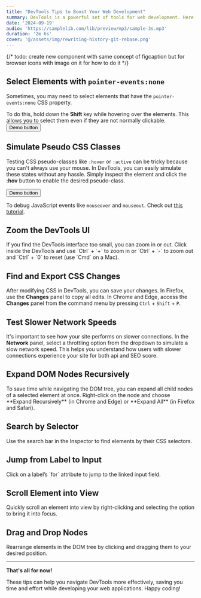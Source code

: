 ```yaml
---
title: "DevTools Tips to Boost Your Web Development"
summary: DevTools is a powerful set of tools for web development. Here are some handy tips to help you work more efficiently
date: '2024-09-19'
audio: 'https://samplelib.com/lib/preview/mp3/sample-3s.mp3'
duration: '2m 6s'
cover: '@/assets/img/rewriting-history-git-rebase.png'
---
```


{/* todo: create new component with same concept of figcaption but for browser icons with image on it for how to do it */}
## Select Elements with `pointer-events:none`

Sometimes, you may need to select elements that have the `pointer-events:none` CSS property. 

To do this, hold down the **Shift** key while hovering over the elements. This allows you to select them even if they are not normally clickable. 
<FigBrowser 
    firefox-src={select-pointer-events} 
    chrome-src={select-pointer-events} 
    safari-src={select-pointer-events} 
    edge-src={select-pointer-events} 
    alt="Select elements with pointer-events:none"
/>
<button>Demo button</button>

## Simulate Pseudo CSS Classes

Testing CSS pseudo-classes like `:hover` or `:active` can be tricky because you can't always use your mouse. In DevTools, you can easily simulate these states without any hassle. Simply inspect the element and click the **:hov** button to enable the desired pseudo-class.

<FigBrowser 
    firefox-src={select-pointer-events} 
    chrome-src={select-pointer-events} 
    safari-src={select-pointer-events} 
    edge-src={select-pointer-events} 
    alt="Use the :hov button to simulate pseudo-classes in DevTools"
/>
<button>Demo button</button>

To debug JavaScript events like `mouseover` and `mouseout`. Check out [this tutorial](/blog/debugging-javascript-events-in-browser-dev-tools).

## Zoom the DevTools UI

<Figcaption src={zoom-devtools-ui} alt="Zoom DevTools UI">If you find the DevTools interface too small, you can zoom in or out. Click inside the DevTools and use `Ctrl` + `+` to zoom in or `Ctrl` + `-` to zoom out and `Ctrl` + `0` to reset (use `Cmd` on a Mac).</Figcaption>

## Find and Export CSS Changes

After modifying CSS in DevTools, you can save your changes. In Firefox, use the **Changes** panel to copy all edits. In Chrome and Edge, access the **Changes** panel from the command menu by pressing `Ctrl` + `Shift` + `P`.
<FigBrowser 
    firefox-src={select-pointer-events} 
    chrome-src={select-pointer-events} 
    safari-src={select-pointer-events} 
    edge-src={select-pointer-events} 
    alt="Use the Changes panel to copy your CSS modifications"
/>

## Test Slower Network Speeds

It's important to see how your site performs on slower connections. In the **Network** panel, select a throttling option from the dropdown to simulate a slow network speed. This helps you understand how users with slower connections experience your site for both api and <span title="Like google's LCP, FCP, CLS...">SEO score</span>.
<FigBrowser 
    firefox-src={select-pointer-events} 
    chrome-src={select-pointer-events} 
    safari-src={select-pointer-events} 
    edge-src={select-pointer-events} 
    alt="Simulate slower network speeds to test your site’s performance"
/>

## Expand DOM Nodes Recursively

<Figcaption src={expand-dom-nodes} alt="Expand DOM nodes recursively">To save time while navigating the DOM tree, you can expand all child nodes of a selected element at once. Right-click on the node and choose **Expand Recursively** (in Chrome and Edge) or **Expand All** (in Firefox and Safari).</Figcaption>

## Search by Selector
<Figcaption src={search-by-selector} alt="Search by selector">Use the search bar in the Inspector to find elements by their CSS selectors.</Figcaption>

## Jump from Label to Input
<Figcaption src={jump-from-label} alt="Jump from label to input">Click on a label’s `for` attribute to jump to the linked input field.</Figcaption>

## Scroll Element into View
<Figcaption src={scroll-element} alt="Scroll an element into view">Quickly scroll an element into view by right-clicking and selecting the option to bring it into focus.</Figcaption>

## Drag and Drop Nodes
<Figcaption src={drag-drop-nodes} alt="Drag and drop nodes in the DOM">Rearrange elements in the DOM tree by clicking and dragging them to your desired position.</Figcaption>

---

**That's all for now!**

These tips can help you navigate DevTools more effectively, saving you time and effort while developing your web applications. Happy coding!
